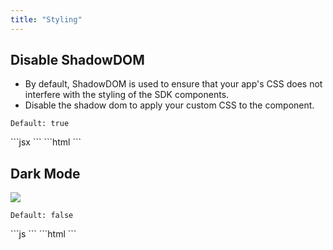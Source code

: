 ```yaml
---
title: "Styling"
---
```


## Disable ShadowDOM
- By default, ShadowDOM is used to ensure that your app's CSS does not interfere with the styling of the SDK components.
- Disable the shadow dom to apply your custom CSS to the component.

`Default: true`

<Tabs>

<Tab title="React / Next.js">
```jsx
<VeltCommentThread shadowDom={false} />
```
</Tab>

<Tab title="HTML / Other Frameworks"> 
```html
<velt-comment-thread shadow-dom="false"></velt-comment-thread>
```
</Tab>

</Tabs>


## Dark Mode
![](/images/dark-light-mode.png)

`Default: false`

<Tabs>

<Tab title="React / Next.js">
```js
<VeltCommentThread darkMode={true} />
```

</Tab>

<Tab title="HTML / Other Frameworks">
```html
<velt-comment-thread dark-mode="true"></velt-comment-thread>
```

</Tab>
</Tabs>